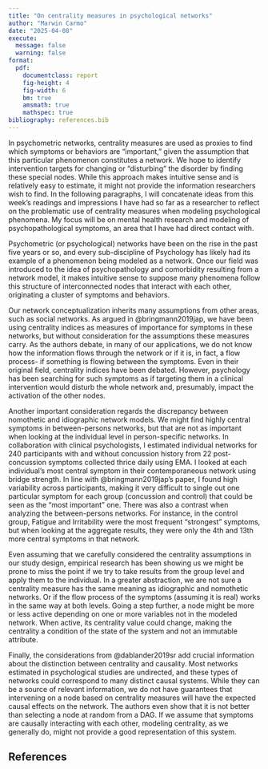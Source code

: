 ```yaml
---
title: "On centrality measures in psychological networks"
author: "Marwin Carmo"
date: "2025-04-08"
execute: 
  message: false
  warning: false
format: 
  pdf:
    documentclass: report
    fig-height: 4
    fig-width: 6
    bm: true
    amsmath: true
    mathspec: true
bibliography: references.bib
---
```


In psychometric networks, centrality measures are used as proxies to find which symptoms or behaviors are "important," given the assumption that this particular phenomenon constitutes a network. We hope to identify intervention targets for changing or "disturbing" the disorder by finding these special nodes. While this approach makes intuitive sense and is relatively easy to estimate, it might not provide the information researchers wish to find. In the following paragraphs, I will concatenate ideas from this week's readings and impressions I have had so far as a researcher to reflect on the problematic use of centrality measures when modeling psychological phenomena. My focus will be on mental health research and modeling of psychopathological symptoms, an area that I have had direct contact with.

Psychometric (or psychological) networks have been on the rise in the past five years or so, and every sub-discipline of Psychology has likely had its example of a phenomenon being modeled as a network. Once our field was introduced to the idea of psychopathology and comorbidity resulting from a network model, it makes intuitive sense to suppose many phenomena follow this structure of interconnected nodes that interact with each other, originating a cluster of symptoms and behaviors. 

Our network conceptualization inherits many assumptions from other areas, such as social networks. As argued in @bringmann2019jap, we have been using centrality indices as measures of importance for symptoms in these networks, but without consideration for the assumptions these measures carry. As the authors debate, in many of our applications, we do not know how the information flows through the network or if it is, in fact, a flow process- if something is flowing between the symptoms. Even in their original field, centrality indices have been debated. However, psychology has been searching for such symptoms as if targeting them in a clinical intervention would disturb the whole network and, presumably, impact the activation of the other nodes.

Another important consideration regards the discrepancy between nomothetic and idiographic network models. We might find highly central symptoms in between-persons networks, but that are not as important when looking at the individual level in person-specific networks. In collaboration with clinical psychologists, I estimated individual networks for 240 participants with and without concussion history from 22 post-concussion symptoms collected thrice daily using EMA. I looked at each individual's most central symptom in their contemporaneous network using bridge strength. In line with @bringmann2019jap's paper, I found high variability across participants, making it very difficult to single out one particular symptom for each group (concussion and control) that could be seen as the "most important" one. There was also a contrast when analyzing the between-persons networks. For instance, in the control group, Fatigue and Irritability were the most frequent "strongest" symptoms, but when looking at the aggregate results, they were only the 4th and 13th more central symptoms in that network.

Even assuming that we carefully considered the centrality assumptions in our study design, empirical research has been showing us we might be prone to miss the point if we try to take results from the group level and apply them to the individual. In a greater abstraction, we are not sure a centrality measure has the same meaning as idiographic and nomothetic networks. Or if the flow process of the symptoms (assuming it is real) works in the same way at both levels. Going a step further, a node might be more or less active depending on one or more variables not in the modeled network. When active, its centrality value could change, making the centrality a condition of the state of the system and not an immutable attribute.

Finally, the considerations from @dablander2019sr add crucial information about the distinction between centrality and causality. Most networks estimated in psychological studies are undirected, and these types of networks could correspond to many distinct causal systems. While they can be a source of relevant information, we do not have guarantees that intervening on a node based on centrality measures will have the expected causal effects on the network. The authors even show that it is not better than selecting a node at random from a DAG. If we assume that symptoms are causally interacting with each other, modeling centrality, as we generally do, might not provide a good representation of this system.

## References